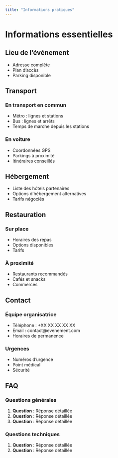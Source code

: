 ```yaml
---
title: "Informations pratiques"
---
```


# Informations essentielles

:::{.content}

## Lieu de l'événement
- Adresse complète
- Plan d'accès
- Parking disponible

## Transport
### En transport en commun
- Métro : lignes et stations
- Bus : lignes et arrêts
- Temps de marche depuis les stations

### En voiture
- Coordonnées GPS
- Parkings à proximité
- Itinéraires conseillés

## Hébergement
- Liste des hôtels partenaires
- Options d'hébergement alternatives
- Tarifs négociés

## Restauration
### Sur place
- Horaires des repas
- Options disponibles
- Tarifs

### À proximité
- Restaurants recommandés
- Cafés et snacks
- Commerces

## Contact
### Équipe organisatrice
- Téléphone : +XX XX XX XX XX
- Email : contact@evenement.com
- Horaires de permanence

### Urgences
- Numéros d'urgence
- Point médical
- Sécurité

## FAQ

### Questions générales
1. **Question** : Réponse détaillée
2. **Question** : Réponse détaillée
3. **Question** : Réponse détaillée

### Questions techniques
1. **Question** : Réponse détaillée
2. **Question** : Réponse détaillée

:::
